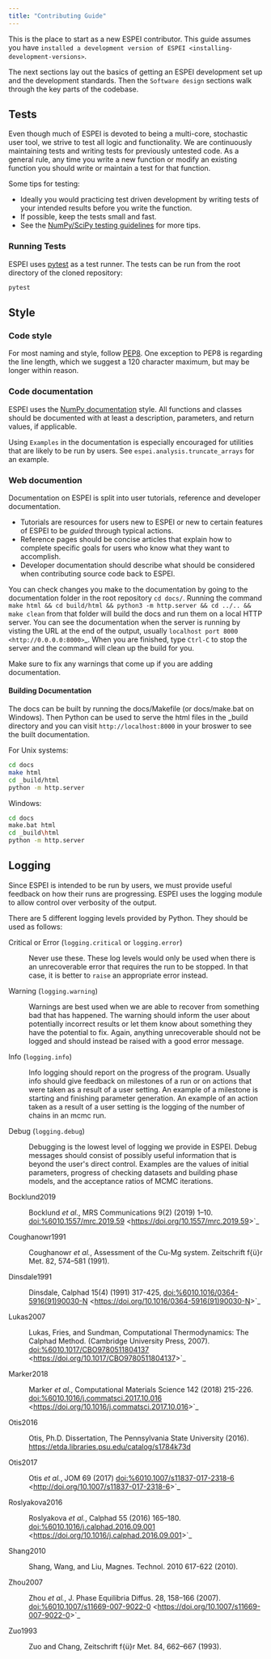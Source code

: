```yaml
---
title: "Contributing Guide"
---
```


This is the place to start as a new ESPEI contributor. This guide
assumes you have
`installed a development version of ESPEI <installing-development-versions>`{.interpreted-text
role="ref"}.

The next sections lay out the basics of getting an ESPEI development set
up and the development standards. Then the
`Software design`{.interpreted-text role="ref"} sections walk through
the key parts of the codebase.

## Tests

Even though much of ESPEI is devoted to being a multi-core, stochastic
user tool, we strive to test all logic and functionality. We are
continuously maintaining tests and writing tests for previously untested
code. As a general rule, any time you write a new function or modify an
existing function you should write or maintain a test for that function.

Some tips for testing:

-   Ideally you would practicing test driven development by writing
    tests of your intended results before you write the function.
-   If possible, keep the tests small and fast.
-   See the [NumPy/SciPy testing
    guidelines](https://github.com/numpy/numpy/blob/master/doc/TESTS.rst.txt)
    for more tips.

### Running Tests

ESPEI uses [pytest](https://pytest.org) as a test runner. The tests can
be run from the root directory of the cloned repository:

``` bash
pytest
```

## Style

### Code style

For most naming and style, follow
[PEP8](https://www.python.org/dev/peps/pep-0008/). One exception to PEP8
is regarding the line length, which we suggest a 120 character maximum,
but may be longer within reason.

### Code documentation

ESPEI uses the [NumPy
documentation](https://github.com/numpy/numpy/blob/master/doc/HOWTO_DOCUMENT.rst.txt)
style. All functions and classes should be documented with at least a
description, parameters, and return values, if applicable.

Using `Examples` in the documentation is especially encouraged for
utilities that are likely to be run by users. See
`espei.analysis.truncate_arrays`{.interpreted-text role="py:func"} for
an example.

### Web documention

Documentation on ESPEI is split into user tutorials, reference and
developer documentation.

-   Tutorials are resources for users new to ESPEI or new to certain
    features of ESPEI to be *guided* through typical actions.
-   Reference pages should be concise articles that explain how to
    complete specific goals for users who know what they want to
    accomplish.
-   Developer documentation should describe what should be considered
    when contributing source code back to ESPEI.

You can check changes you make to the documentation by going to the
documentation folder in the root repository `cd docs/`. Running the
command
`make html && cd build/html && python3 -m http.server && cd ../.. && make clean`
from that folder will build the docs and run them on a local HTTP
server. You can see the documentation when the server is running by
visting the URL at the end of the output, usually
`localhost port 8000 <http://0.0.0.0:8000>`\_. When you are finished,
type `Ctrl-C` to stop the server and the command will clean up the build
for you.

Make sure to fix any warnings that come up if you are adding
documentation.

#### Building Documentation

The docs can be built by running the docs/Makefile (or docs/make.bat on
Windows). Then Python can be used to serve the html files in the \_build
directory and you can visit `http://localhost:8000` in your broswer to
see the built documentation.

For Unix systems:

``` bash
cd docs
make html
cd _build/html
python -m http.server
```

Windows:

``` bash
cd docs
make.bat html
cd _build\html
python -m http.server
```

## Logging

Since ESPEI is intended to be run by users, we must provide useful
feedback on how their runs are progressing. ESPEI uses the logging
module to allow control over verbosity of the output.

There are 5 different logging levels provided by Python. They should be
used as follows:

Critical or Error (`logging.critical` or `logging.error`)

:   Never use these. These log levels would only be used when there is
    an unrecoverable error that requires the run to be stopped. In that
    case, it is better to `raise` an appropriate error instead.

Warning (`logging.warning`)

:   Warnings are best used when we are able to recover from something
    bad that has happened. The warning should inform the user about
    potentially incorrect results or let them know about something they
    have the potential to fix. Again, anything unrecoverable should not
    be logged and should instead be raised with a good error message.

Info (`logging.info`)

:   Info logging should report on the progress of the program. Usually
    info should give feedback on milestones of a run or on actions that
    were taken as a result of a user setting. An example of a milestone
    is starting and finishing parameter generation. An example of an
    action taken as a result of a user setting is the logging of the
    number of chains in an mcmc run.

Debug (`logging.debug`)

:   Debugging is the lowest level of logging we provide in ESPEI. Debug
    messages should consist of possibly useful information that is
    beyond the user\'s direct control. Examples are the values of
    initial parameters, progress of checking datasets and building phase
    models, and the acceptance ratios of MCMC iterations.

::: {#citations}

[Bocklund2019]{#Bocklund2019 .citation-label}

:   Bocklund *et al.*, MRS Communications 9(2) (2019) 1--10.
    <doi:%6010.1557/mrc.2019.59>
    \<<https://doi.org/10.1557/mrc.2019.59>\>\`\_

[Coughanowr1991]{#Coughanowr1991 .citation-label}

:   Coughanowr *et al.*, Assessment of the Cu-Mg system. Zeitschrift
    f{ü}r Met. 82, 574--581 (1991).

[Dinsdale1991]{#Dinsdale1991 .citation-label}

:   Dinsdale, Calphad 15(4) (1991) 317-425,
    <doi:%6010.1016/0364-5916(91)90030-N>
    \<<https://doi.org/10.1016/0364-5916(91)90030-N>\>\`\_

[Lukas2007]{#Lukas2007 .citation-label}

:   Lukas, Fries, and Sundman, Computational Thermodynamics: The Calphad
    Method. (Cambridge University Press, 2007).
    <doi:%6010.1017/CBO9780511804137>
    \<<https://doi.org/10.1017/CBO9780511804137>\>\`\_

[Marker2018]{#Marker2018 .citation-label}

:   Marker *et al.*, Computational Materials Science 142 (2018) 215-226.
    <doi:%6010.1016/j.commatsci.2017.10.016>
    \<<https://doi.org/10.1016/j.commatsci.2017.10.016>\>\`\_

[Otis2016]{#Otis2016 .citation-label}

:   Otis, Ph.D. Dissertation, The Pennsylvania State University (2016).
    <https://etda.libraries.psu.edu/catalog/s1784k73d>

[Otis2017]{#Otis2017 .citation-label}

:   Otis *et al.*, JOM 69 (2017) <doi:%6010.1007/s11837-017-2318-6>
    \<<http://doi.org/10.1007/s11837-017-2318-6>\>\`\_

[Roslyakova2016]{#Roslyakova2016 .citation-label}

:   Roslyakova *et al.*, Calphad 55 (2016) 165--180.
    <doi:%6010.1016/j.calphad.2016.09.001>
    \<<https://doi.org/10.1016/j.calphad.2016.09.001>\>\`\_

[Shang2010]{#Shang2010 .citation-label}

:   Shang, Wang, and Liu, Magnes. Technol. 2010 617-622 (2010).

[Zhou2007]{#Zhou2007 .citation-label}

:   Zhou *et al.*, J. Phase Equilibria Diffus. 28, 158--166 (2007).
    <doi:%6010.1007/s11669-007-9022-0>
    \<<https://doi.org/10.1007/s11669-007-9022-0>\>\`\_

[Zuo1993]{#Zuo1993 .citation-label}

:   Zuo and Chang, Zeitschrift f{ü}r Met. 84, 662--667 (1993).
:::
